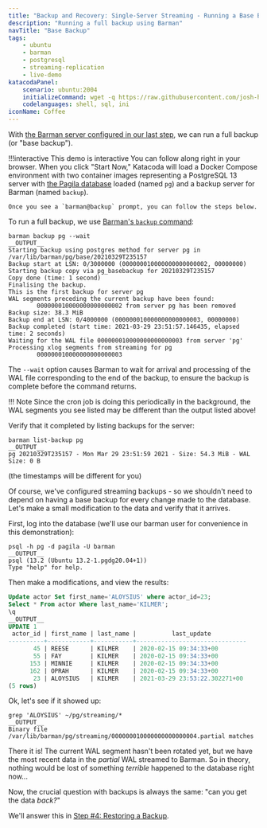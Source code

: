 ```yaml
---
title: "Backup and Recovery: Single-Server Streaming - Running a Base Backup"
description: "Running a full backup using Barman"
navTitle: "Base Backup"
tags:
    - ubuntu
    - barman
    - postgresql
    - streaming-replication
    - live-demo
katacodaPanel:
    scenario: ubuntu:2004
    initializeCommand: wget -q https://raw.githubusercontent.com/josh-heyer/barmantutorial/main/step03-backup/docker-compose.yaml ; docker-compose up -d ; clear ; docker exec -it -u barman backup /bin/bash
    codelanguages: shell, sql, ini
iconName: Coffee
---
```


With [the Barman server configured in our last step](step02-backup-setup), we can run a full backup (or "base backup").

!!!interactive This demo is interactive
    You can follow along right in your browser. When you click "Start Now," Katacoda will load a Docker Compose 
    environment with two container images representing a PostgreSQL 13 server with 
    [the Pagila database](https://github.com/devrimgunduz/pagila) loaded (named `pg`)
    and a backup server for Barman (named `backup`).
    
    Once you see a `barman@backup` prompt, you can follow the steps below.

<KatacodaPanel />

To run a full backup, we use [Barman's `backup` command](http://docs.pgbarman.org/release/2.12/#backup):

```shell
barman backup pg --wait
__OUTPUT__
Starting backup using postgres method for server pg in /var/lib/barman/pg/base/20210329T235157
Backup start at LSN: 0/3000000 (000000010000000000000002, 00000000)
Starting backup copy via pg_basebackup for 20210329T235157
Copy done (time: 1 second)
Finalising the backup.
This is the first backup for server pg
WAL segments preceding the current backup have been found:
        000000010000000000000002 from server pg has been removed
Backup size: 38.3 MiB
Backup end at LSN: 0/4000000 (000000010000000000000003, 00000000)
Backup completed (start time: 2021-03-29 23:51:57.146435, elapsed time: 2 seconds)
Waiting for the WAL file 000000010000000000000003 from server 'pg'
Processing xlog segments from streaming for pg
        000000010000000000000003
```

The `--wait` option causes Barman to wait for arrival and processing of the WAL file corresponding to the end of the backup, to ensure the backup is complete before the command returns. 

!!! Note
    Since the cron job is doing this periodically in the background, the WAL segments you see listed may be different than the output listed above!

Verify that it completed by listing backups for the server:

```shell
barman list-backup pg
__OUTPUT__
pg 20210329T235157 - Mon Mar 29 23:51:59 2021 - Size: 54.3 MiB - WAL Size: 0 B
```
(the timestamps will be different for you)

Of course, we've configured streaming backups - so we shouldn't need to depend on having a base backup for every change made to the database. Let's make a small modification to the data and verify that it arrives. 

First, log into the database (we'll use our barman user for convenience in this demonstration):

```shell
psql -h pg -d pagila -U barman
__OUTPUT__
psql (13.2 (Ubuntu 13.2-1.pgdg20.04+1))
Type "help" for help.
```

Then make a modifications, and view the results:

```sql
Update actor Set first_name='ALOYSIUS' where actor_id=23;
Select * From actor Where last_name='KILMER';
\q
__OUTPUT__
UPDATE 1
 actor_id | first_name | last_name |          last_update          
----------+------------+-----------+-------------------------------
       45 | REESE      | KILMER    | 2020-02-15 09:34:33+00
       55 | FAY        | KILMER    | 2020-02-15 09:34:33+00
      153 | MINNIE     | KILMER    | 2020-02-15 09:34:33+00
      162 | OPRAH      | KILMER    | 2020-02-15 09:34:33+00
       23 | ALOYSIUS   | KILMER    | 2021-03-29 23:53:22.302271+00
(5 rows)
```

Ok, let's see if it showed up:

```shell
grep 'ALOYSIUS' ~/pg/streaming/*
__OUTPUT__
Binary file /var/lib/barman/pg/streaming/000000010000000000000004.partial matches
```

There it is! The current WAL segment hasn't been rotated yet, but we have the most recent data in the *partial* WAL streamed to Barman. So in theory, nothing would be lost of something *terrible* happened to the database right now... 

Now, the crucial question with backups is always the same: "can you get the data *back?*"

We'll answer this in [Step #4: Restoring a Backup](step04-restore).
